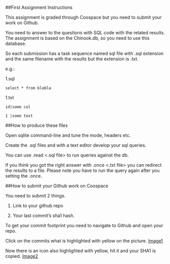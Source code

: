 ##First Assignment Instructions

This assignment is graded through Coospace but you need to submit your work on Github.

You need to answer to the questions with SQL code with the related results. The assignment is based on the Chinook.db, so you need to use this database.

So each submission has a task sequence named sql file with .sql extension and the same filename with the results but the extension is .txt.


e.g.:

1.sql

	select * from blabla

1.txt

	id|some col

	1 |some text


##How to produce these files

Open sqlite command-line and tune the mode, headers etc.

Create the .sql files and with a text editor develop your sql queries.

You can use .read <.sql file> to run queries against the db.

If you think you got the right answer with .once <.txt file> you can redirect the results to a file. Please note you have to run the query again after you setting the .once. 


##How to submit your Github work on Coospace

You need to submit 2 things. 

1. Link to your github repo

2. Your last commit's sha1 hash.

To get your commit footprint you need to navigate to Github and open your repo.

Click on the commits what is highlighted with yellow on the picture. [Image1](https://www.dropbox.com/s/u7g4rxg72flrb4l/1github.PNG?dl=0)

Now there is an icon also highlighted with yellow, hit it and your SHA1 is copied. [Image2](https://www.dropbox.com/s/9gcxcq2ih57fwq2/2github.PNG?dl=0)